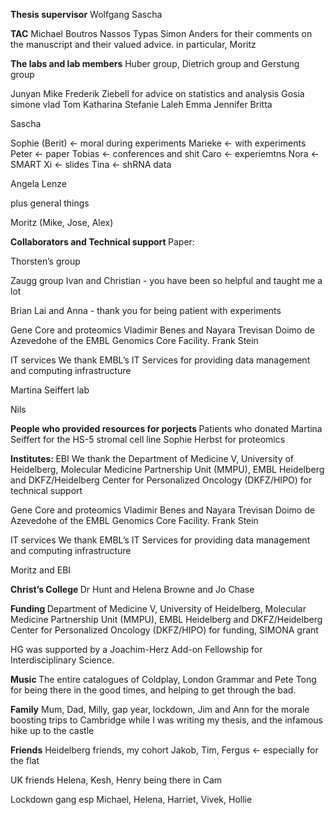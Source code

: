 

**Thesis supervisor**
Wolfgang 
Sascha

**TAC**
Michael Boutros 
Nassos Typas 
Simon Anders for their comments on the manuscript and their valued advice.
in particular, Moritz

**The labs and lab members**
Huber group, Dietrich group and Gerstung group

Junyan
Mike 
Frederik Ziebell for advice on statistics and analysis
Gosia 
simone
vlad
Tom
Katharina
Stefanie
Laleh
Emma
Jennifer
Britta


Sascha

Sophie 
(Berit) <- moral during experiments
Marieke <- with experiments
Peter <- paper
Tobias <- conferences and shit
Caro <- experiemtns
Nora <- SMART
Xi <- slides 
Tina <- shRNA data

Angela Lenze

plus general things 


Moritz
(Mike, Jose, Alex)


**Collaborators and Technical  support **
Paper: 

Thorsten's group

Zaugg group 
Ivan and Christian - you have been so helpful and taught me a lot

Brian Lai and Anna - thank you for being patient with experiments 

Gene  Core and proteomics 
Vladimir Benes and Nayara Trevisan Doimo de Azevedohe of the EMBL Genomics Core Facility.
Frank Stein

IT services 
We thank EMBL’s IT Services for providing data management and computing infrastructure

Martina Seiffert lab

Nils


**People who provided resources for porjects **
Patients who donated
Martina Seiffert for the HS-5 stromal cell line
Sophie Herbst for proteomics 

**Institutes: **
EBI
We thank the Department of Medicine V, University of Heidelberg, 
Molecular Medicine Partnership Unit (MMPU),
EMBL Heidelberg 
and DKFZ/Heidelberg Center for Personalized Oncology (DKFZ/HIPO) for technical support

Gene  Core and proteomics 
Vladimir Benes and Nayara Trevisan Doimo de Azevedohe of the EMBL Genomics Core Facility.
Frank Stein

IT services 
We thank EMBL’s IT Services for providing data management and computing infrastructure

Moritz and EBI 

**Christ's College **
Dr Hunt and Helena Browne and Jo Chase

**Funding **
Department of Medicine V, University of Heidelberg, 
Molecular Medicine Partnership Unit (MMPU), 
EMBL Heidelberg 
and DKFZ/Heidelberg Center for Personalized Oncology (DKFZ/HIPO) for funding, 
SIMONA grant

HG was supported by a Joachim-Herz Add-on Fellowship for Interdisciplinary Science.

**Music **
The entire catalogues of Coldplay, London Grammar and Pete Tong for being there in the good times, and helping to get through the bad. 

**Family**
Mum, Dad, Milly,  gap year, lockdown, 
Jim and Ann for the morale boosting trips to Cambridge while I was writing my thesis, and the infamous hike up to the castle


**Friends**
Heidelberg friends, my cohort
Jakob, Tim, Fergus <- especially for the flat

UK friends 
Helena, Kesh, Henry being there in Cam 

Lockdown gang 
esp Michael, Helena, Harriet, Vivek, Hollie 
